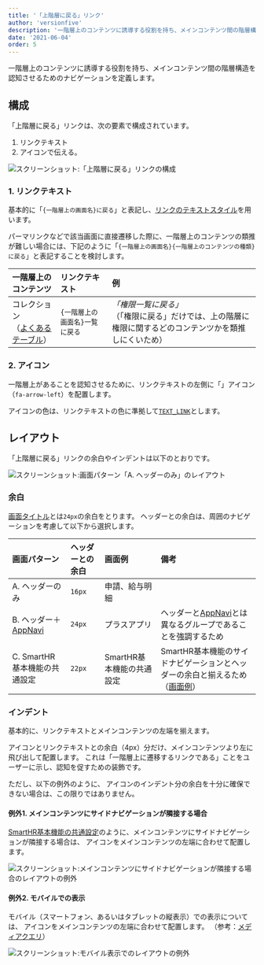 ```yaml
---
title: '「上階層に戻る」リンク'
author: 'versionfive'
description: '一階層上のコンテンツに誘導する役割を持ち、メインコンテンツ間の階層構造を認知させるためのナビゲーションを定義します。'
date: '2021-06-04'
order: 5
---
```



一階層上のコンテンツに誘導する役割を持ち、メインコンテンツ間の階層構造を認知させるためのナビゲーションを定義します。

## 構成
「上階層に戻る」リンクは、次の要素で構成されています。

1. リンクテキスト
2. アイコンで伝える。

![スクリーンショット:「上階層に戻る」リンクの構成](./images/navigation/upward-navigation-overview.png)


### 1. リンクテキスト
基本的に「`{一階層上の画面名}に戻る`」と表記し、[リンクのテキストスタイル](/products/design-tokens/typography/#h3-7)を用います。

パーマリンクなどで該当画面に直接遷移した際に、一階層上のコンテンツの類推が難しい場合には、下記のように「`{一階層上の画面名}{一階層上のコンテンツの種類}に戻る`」と表記することを検討します。


| 一階層上のコンテンツ | リンクテキスト | 例 |
| :--- | :--- | :--- |
| コレクション<br />（[よくあるテーブル](/products/design-patterns/smarthr-table/)） | `{一階層上の画面名}一覧に戻る` | *「権限一覧に戻る」*<br />（「権限に戻る」だけでは、上の階層に権限に関するどのコンテンツかを類推しにくいため） |


### 2. アイコン
一階層上があることを認知させるために、リンクテキストの左側に「<FaArrowLeftIcon visuallyHiddenText="左矢印" color="TEXT_LINK" size={16} />」アイコン（`fa-arrow-left`）を配置します。

アイコンの色は、リンクテキストの色に準拠して[`TEXT_LINK`](/products/design-tokens/color/#h2-2)とします。


## レイアウト
「上階層に戻る」リンクの余白やインデントは以下のとおりです。

![スクリーンショット:画面パターン「A. ヘッダーのみ」のレイアウト](./images/navigation/upward-navigation-specification.png)


### 余白
[画面タイトル](/products/components/heading/#h3-0)とは`24px`の余白をとります。
ヘッダーとの余白は、周囲のナビゲーションを考慮して以下から選択します。

| 画面パターン | ヘッダーとの余白 | 画面例 | 備考 |
| :--- | :--- | :--- | :--- |
| A. ヘッダーのみ | `16px` | 申請、給与明細 |  |
| B. ヘッダー＋[AppNavi](/products/components/app-navi/) | `24px` | プラスアプリ  | ヘッダーと[AppNavi](/products/components/app-navi/)とは異なるグループであることを強調するため |
| C. SmartHR基本機能の共通設定 | `22px` | SmartHR基本機能の共通設定 | SmartHR基本機能のサイドナビゲーションとヘッダーの余白と揃えるため（[画面例](#h4-0)） |


### インデント
基本的に、リンクテキストとメインコンテンツの左端を揃えます。

<FaArrowLeftIcon visuallyHiddenText="左矢印" color="TEXT_LINK" size={16} /> アイコンとリンクテキストとの余白（4px）分だけ、メインコンテンツより左に飛び出して配置します。
これは「一階層上に遷移するリンクである」ことをユーザーに示し、認知を促すための装飾です。

ただし、以下の例外のように、<FaArrowLeftIcon visuallyHiddenText="左矢印" color="TEXT_LINK" size={16} /> アイコンのインデント分の余白を十分に確保できない場合は、この限りではありません。

#### 例外1. メインコンテンツにサイドナビゲーションが隣接する場合
[SmartHR基本機能の共通設定](/products/design-patterns/main-admin/)のように、メインコンテンツにサイドナビゲーションが隣接する場合は、<FaArrowLeftIcon visuallyHiddenText="左矢印" color="TEXT_LINK" size={16} /> アイコンをメインコンテンツの左端に合わせて配置します。

![スクリーンショット:メインコンテンツにサイドナビゲーションが隣接する場合のレイアウトの例外](./images/navigation/upward-navigation-withsidenav.png)

#### 例外2. モバイルでの表示
モバイル（スマートフォン、あるいはタブレットの縦表示）での表示については、<FaArrowLeftIcon visuallyHiddenText="左矢印" color="TEXT_LINK" size={16} /> アイコンをメインコンテンツの左端に合わせて配置します。
（参考：[メディアクエリ](/products/design-tokens/media-query/)）

![スクリーンショット:モバイル表示でのレイアウトの例外](./images/navigation/upward-navigation-mobile.png)
